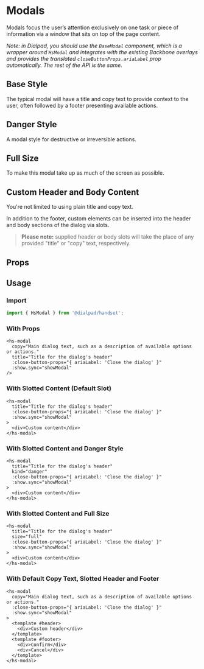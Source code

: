 
# Modals

<Subtitle>
  Modals focus the user’s attention exclusively on one task or piece of information via a window that sits on top of the
  page content.
</Subtitle>

_Note: in Dialpad, you should use the `BaseModal` component, which is a wrapper around `HsModal` and integrates with the
existing Backbone overlays and provides the translated `closeButtonProps.ariaLabel` prop automatically. The rest of the
API is the same._

## Base Style

The typical modal will have a title and copy text to provide context to the user, often followed by a footer presenting
available actions.

<Canvas>
  <Story id="elements-modal--with-footer" />
</Canvas>

## Danger Style

A modal style for destructive or irreversible actions.

<Canvas>
  <Story id="elements-modal--with-danger-style" />
</Canvas>

## Full Size

To make this modal take up as much of the screen as possible.

<Canvas>
  <Story id="elements-modal--with-full-size" />
</Canvas>

## Custom Header and Body Content

You're not limited to using plain title and copy text.

In addition to the footer, custom elements can be inserted into the header and body sections of the dialog via slots.

> **Please note:** supplied header or body slots will take the place of any provided "title" or "copy" text, respectively.

<Canvas>
  <Story id="elements-modal--with-custom-header-and-content" />
</Canvas>

## Props

<ArgsTable of={HsModal} />

## Usage

### Import

```jsx
import { HsModal } from '@dialpad/handset';
```

### With Props

```vue
<hs-modal
  copy="Main dialog text, such as a description of available options or actions."
  title="Title for the dialog's header"
  :close-button-props="{ ariaLabel: 'Close the dialog' }"
  :show.sync="showModal"
/>
```

### With Slotted Content (Default Slot)

```vue
<hs-modal
  title="Title for the dialog's header"
  :close-button-props="{ ariaLabel: 'Close the dialog' }"
  :show.sync="showModal"
>
  <div>Custom content</div>
</hs-modal>
```

### With Slotted Content and Danger Style

```vue
<hs-modal
  title="Title for the dialog's header"
  kind="danger"
  :close-button-props="{ ariaLabel: 'Close the dialog' }"
  :show.sync="showModal"
>
  <div>Custom content</div>
</hs-modal>
```

### With Slotted Content and Full Size

```vue
<hs-modal
  title="Title for the dialog's header"
  size="full"
  :close-button-props="{ ariaLabel: 'Close the dialog' }"
  :show.sync="showModal"
>
  <div>Custom content</div>
</hs-modal>
```

### With Default Copy Text, Slotted Header and Footer

```vue
<hs-modal
  copy="Main dialog text, such as a description of available options or actions."
  :close-button-props="{ ariaLabel: 'Close the dialog' }"
  :show.sync="showModal"
>
  <template #header>
    <div>Custom header</div>
  </template>
  <template #footer>
    <div>Confirm</div>
    <div>Cancel</div>
  </template>
</hs-modal>
```
